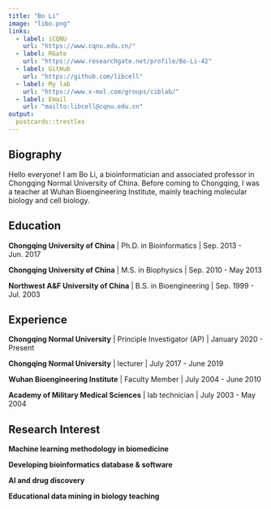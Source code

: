 ```yaml
---
title: "Bo Li"
image: "libo.png"
links:
  - label: iCQNU
    url: "https://www.cqnu.edu.cn/"
  - label: RGate
    url: "https://www.researchgate.net/profile/Bo-Li-42"
  - label: GitHub
    url: "https://github.com/libcell"
  - label: My lab
    url: "https://www.x-mol.com/groups/ciblab/"
  - label: Email
    url: "mailto:libcell@cqnu.edu.cn"
output:
  postcards::trestles
---
```

 
## Biography

Hello everyone! I am Bo Li, a bioinformatician and associated professor in Chongqing Normal University of China. Before coming to Chongqing, I was a teacher at Wuhan Bioengineering Institute, mainly teaching molecular biology and cell biology.

## Education

**Chongqing University of China** | Ph.D. in Bioinformatics | Sep. 2013 - Jun. 2017

**Chongqing University of China** | M.S. in Biophysics | Sep. 2010 - May 2013

**Northwest A&F University of China** | B.S. in Bioengineering | Sep. 1999 - Jul. 2003

## Experience

**Chongqing Normal University** | Principle Investigator (AP) | January 2020 - Present

**Chongqing Normal University** | lecturer | July 2017 - June 2019

**Wuhan Bioengineering Institute** | Faculty Member | July 2004 - June 2010

**Academy of Military Medical Sciences** | lab technician | July 2003 - May 2004

## Research Interest

**Machine learning methodology in biomedicine**

**Developing bioinformatics database & software**

**AI and drug discovery**

**Educational data mining in biology teaching**
